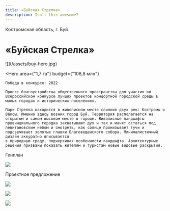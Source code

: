 ```yaml
---
title: «Буйская Стрелка»
description: Isn't this awesome?
---
```


<AffinumLogo />

Костромская область, г. Буй

# «Буйская Стрелка»

<Wide ar="16/11">
    ![](/assets/buy-hero.jpg)
</Wide>

<Hero
    area={"1,7 га"}
    budget={"108,8 млн"}
>
    Победа в конкурсе: 2022  

    Проект благоустройства общественного пространства для участия во Всероссийском конкурсе лучших проектов комфортной городской среды в малых городах и исторических поселениях.

    Парк Стрелка находится в живописном месте слияния двух рек: Костромы и Вёксы. Именно здесь возник город Буй. Территория располагается на открытом и самом высоком месте в городе. Живописные ландшафты провинциального городка захватывают дух и так и манят остаться под левитановским небом и смотреть, как солнце пронизывает тучи и подсвечивает золотые главки Благовещенского собора. Минималистичный дизайн аккуратно вписывается 
    в природную среду, подчеркивая особенности ландшафта. Архитектурные решения призваны показать жителям и туристам новые видовые раскрытия.
</Hero>

Генплан

![](/assets/buy-00.jpg)

Проектное предложение

![](/assets/buy-01.jpg)

![](/assets/buy-02.jpg)

![](/assets/buy-03.jpg)

